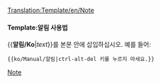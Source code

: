 <noinclude>[[Translation:Template/en/Note]]</noinclude><noinclude></noinclude>{{en/Ambox| type  = notice
| text  = <strong>알림</strong><br/>{{{1|이 틀을 추가했음에도 알림 내용을 작성하지 않는 경우, 이 틀은 제거되거나 업데이트되어야 합니다.}}}
}}<noinclude>

====Template:알림 사용법====
<nowiki>{{</nowiki>'''알림/Ko'''|''text''<nowiki>}}</nowiki>를 본문 안에 삽입하십시오. 예를 들어:
<pre>{{ko/Manual/알림|ctrl-alt-del 키를 누르지 마세요.}}</pre>

[[Category:en/Manual/Base Set/Message boxes|Note]]</noinclude>
